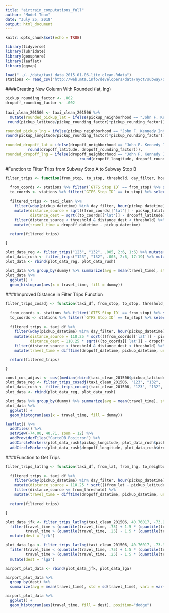 ```yaml
---
title: "airtrain_computations_full"
author: "Model Team"
date: "July 25, 2018"
output: html_document
---
```


```r

knitr::opts_chunk$set(echo = TRUE)

library(tidyverse)
library(lubridate)
library(geosphere)
library(leaflet)
library(ggmap)

load("../../data/taxi_data_2015_01-06-lite_clean.Rdata")
stations <- read_csv("http://web.mta.info/developers/data/nyct/subway/Stations.csv")

```

####Creating New Column With Rounded (lat, lng)

```r

pickup_rounding_factor <- .002
dropoff_rounding_factor <- .002
 
taxi_clean_201506 <- taxi_clean_201506 %>% 
  mutate(rounded_pickup_lat = ifelse(pickup_neighborhood == "John F. Kennedy International Airport", 40.641, ifelse(pickup_neighborhood =="LaGuardia Airport", 40.773,
 round(pickup_latitude/pickup_rounding_factor)*pickup_rounding_factor)),

rounded_pickup_lng = ifelse(pickup_neighborhood == "John F. Kennedy International Airport",-73.777, ifelse(pickup_neighborhood =="LaGuardia Airport",-73.872,
round(pickup_longitude/pickup_rounding_factor)*pickup_rounding_factor)),
 
rounded_dropoff_lat = ifelse(dropoff_neighborhood == "John F. Kennedy International Airport", 40.64, ifelse(dropoff_neighborhood =="LaGuardia Airport",40.77,
          round(dropoff_latitude, dropoff_rounding_factor))),
rounded_dropoff_lng = ifelse(dropoff_neighborhood == "John F. Kennedy International Airport",-73.78, ifelse(dropoff_neighborhood =="LaGuardia Airport", -73.87,
                                 round(dropoff_longitude, dropoff_rounding_factor))))

```

#Function to Filter Trips from Subway Stop A to Subway Stop B

```r

filter_trips <- function(from_stop, to_stop, threshold, day_filter, hour_filter){
  
  from_coords <- stations %>% filter(`GTFS Stop ID` == from_stop) %>% select(stop_id = `GTFS Stop ID`, stop_name = `Stop Name`, lat = `GTFS Latitude`, lng = `GTFS Longitude`)
  to_coords <- stations %>% filter(`GTFS Stop ID` == to_stop) %>% select(stop_id = `GTFS Stop ID`, stop_name = `Stop Name`, lat = `GTFS Latitude`, lng = `GTFS Longitude`)
  
  filtered_trips <- taxi_clean %>% 
    filter(wday(pickup_datetime) %in% day_filter, hour(pickup_datetime) %in% hour_filter) %>%
    mutate(distance_source = sqrt((from_coords[['lat']] - pickup_latitude)^2 + (from_coords[['lng']] - pickup_longitude)^2),
           distance_dest = sqrt((to_coords[['lat']] - dropoff_latitude)^2 + (to_coords[['lng']] - dropoff_longitude)^2)) %>%
    filter(distance_source < threshold & distance_dest < threshold) %>%
    mutate(travel_time = dropoff_datetime - pickup_datetime)

  return(filtered_trips)

}

plot_data_reg <- filter_trips("123", "132", .005, 2:6, 1:6) %>% mutate(dummy = "reg")
plot_data_rush <- filter_trips("123", "132", .005, 2:6, 17:19) %>% mutate(dummy = "rush")
plot_data <- rbind(plot_data_reg, plot_data_rush)

plot_data %>% group_by(dummy) %>% summarize(avg = mean(travel_time), std = sd(travel_time), vari = var(travel_time), num = n())
plot_data %>%
  ggplot() +
  geom_histogram(aes(x = travel_time, fill = dummy))

```

####Improved Distance in Filter Trips Function

```r

filter_trips_cosadj <- function(taxi_df, from_stop, to_stop, threshold, day_filter, hour_filter, cos_adjust){
  
  from_coords <- stations %>% filter(`GTFS Stop ID` == from_stop) %>% select(stop_id = `GTFS Stop ID`, stop_name = `Stop Name`, lat = `GTFS Latitude`, lng = `GTFS Longitude`)
  to_coords <- stations %>% filter(`GTFS Stop ID` == to_stop) %>% select(stop_id = `GTFS Stop ID`, stop_name = `Stop Name`, lat = `GTFS Latitude`, lng = `GTFS Longitude`)
  
  filtered_trips <- taxi_df %>% 
    filter(wday(pickup_datetime) %in% day_filter, hour(pickup_datetime) %in% hour_filter) %>%
    mutate(distance_source = 110.25 * sqrt(((from_coords[['lat']] - pickup_latitude)*cos_adjust)^2 + ((from_coords[['lng']] - pickup_longitude)*cos_adjust)^2),
           distance_dest = 110.25 * sqrt(((to_coords[['lat']] - dropoff_latitude)*cos_adjust)^2 + ((to_coords[['lng']] - dropoff_longitude)*cos_adjust)^2)) %>%
    filter(distance_source < threshold & distance_dest < threshold) %>%
    mutate(travel_time = difftime(dropoff_datetime, pickup_datetime, units = "mins"))

  return(filtered_trips)

}

const_cos_adjust <- cos((median(rbind(taxi_clean_201506$pickup_latitude, taxi_clean_201506$dropoff_latitude)) * pi)/ 180)
plot_data_reg <- filter_trips_cosadj(taxi_clean_201506, "123", "132", .33, 2:6, 1:6, const_cos_adjust) %>% mutate(dummy = "reg")
plot_data_rush <- filter_trips_cosadj(taxi_clean_201506, "123", "132", .33, 2:6, 17:19, const_cos_adjust) %>% mutate(dummy = "rush")
plot_data <- rbind(plot_data_reg, plot_data_rush)

plot_data %>% group_by(dummy) %>% summarize(avg = mean(travel_time), std = sd(travel_time), vari = var(travel_time), num = n())
plot_data %>%
  ggplot() +
  geom_histogram(aes(x = travel_time, fill = dummy))

leaflet() %>%
  addTiles() %>%
  setView(-74.00, 40.71, zoom = 12) %>%
  addProviderTiles("CartoDB.Positron") %>%
  addCircleMarkers(plot_data_rush$pickup_longitude, plot_data_rush$pickup_latitude, color = "red", radius = 1) %>%
  addCircleMarkers(plot_data_rush$dropoff_longitude, plot_data_rush$dropoff_latitude, color = "blue", radius = 1)

```

####Function to Get Trips 

```r

filter_trips_latlng <- function(taxi_df, from_lat, from_lng, to_neighborhood, from_threshold, to_threshold, day_filter, hour_filter, cos_adjust){
  
  filtered_trips <- taxi_df %>% 
    filter(wday(pickup_datetime) %in% day_filter, hour(pickup_datetime) %in% hour_filter, dropoff_neighborhood == to_neighborhood) %>%
    mutate(distance_source = 110.25 * sqrt(((from_lat - pickup_latitude)*cos_adjust)^2 + ((from_lng - pickup_longitude)*cos_adjust)^2)) %>%
    filter(distance_source <= from_threshold) %>%
    mutate(travel_time = difftime(dropoff_datetime, pickup_datetime, units = "mins"))

  return(filtered_trips)

}

plot_data_jfk <- filter_trips_latlng(taxi_clean_201506, 40.76017, -73.97522, "John F. Kennedy International Airport", .33, 0, 0:23, 1:7, const_cos_adjust) %>% 
  filter(travel_time < (quantile(travel_time, .75) + 1.5 * (quantile(travel_time, .75) - quantile(travel_time, .25))),
         travel_time > (quantile(travel_time, .25) - 1.5 * (quantile(travel_time, .75) - quantile(travel_time, .25)))) %>%
  mutate(dest = "jfk")

plot_data_lga <- filter_trips_latlng(taxi_clean_201506, 40.76017, -73.97522, "LaGuardia Airport", .33, 0, 0:23, 1:7, const_cos_adjust) %>%
  filter(travel_time < (quantile(travel_time, .75) + 1.5 * (quantile(travel_time, .75) - quantile(travel_time, .25))),
         travel_time > (quantile(travel_time, .25) - 1.5 * (quantile(travel_time, .75) - quantile(travel_time, .25)))) %>%
  mutate(dest = "lga")

airport_plot_data <- rbind(plot_data_jfk, plot_data_lga)

airport_plot_data %>% 
  group_by(dest) %>% 
  summarize(avg = mean(travel_time), std = sd(travel_time), vari = var(travel_time), num = n())

airport_plot_data %>%
  ggplot() +
  geom_histogram(aes(travel_time, fill = dest), position="dodge")

```
